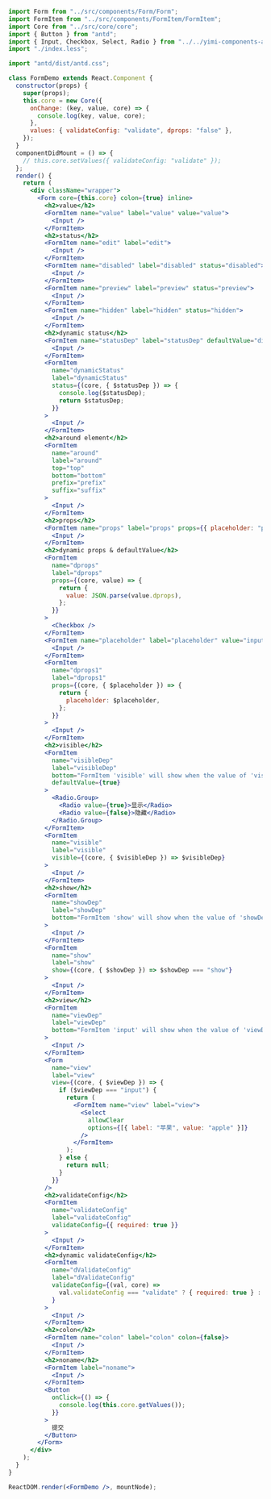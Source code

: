 ```jsx
import Form from "../src/components/Form/Form";
import FormItem from "../src/components/FormItem/FormItem";
import Core from "../src/core/core";
import { Button } from "antd";
import { Input, Checkbox, Select, Radio } from "../../yimi-components-antd-v4/";
import "./index.less";

import "antd/dist/antd.css";

class FormDemo extends React.Component {
  constructor(props) {
    super(props);
    this.core = new Core({
      onChange: (key, value, core) => {
        console.log(key, value, core);
      },
      values: { validateConfig: "validate", dprops: "false" },
    });
  }
  componentDidMount = () => {
    // this.core.setValues({ validateConfig: "validate" });
  };
  render() {
    return (
      <div className="wrapper">
        <Form core={this.core} colon={true} inline>
          <h2>value</h2>
          <FormItem name="value" label="value" value="value">
            <Input />
          </FormItem>
          <h2>status</h2>
          <FormItem name="edit" label="edit">
            <Input />
          </FormItem>
          <FormItem name="disabled" label="disabled" status="disabled">
            <Input />
          </FormItem>
          <FormItem name="preview" label="preview" status="preview">
            <Input />
          </FormItem>
          <FormItem name="hidden" label="hidden" status="hidden">
            <Input />
          </FormItem>
          <h2>dynamic status</h2>
          <FormItem name="statusDep" label="statusDep" defaultValue="disabled">
            <Input />
          </FormItem>
          <FormItem
            name="dynamicStatus"
            label="dynamicStatus"
            status={(core, { $statusDep }) => {
              console.log($statusDep);
              return $statusDep;
            }}
          >
            <Input />
          </FormItem>
          <h2>around element</h2>
          <FormItem
            name="around"
            label="around"
            top="top"
            bottom="bottom"
            prefix="prefix"
            suffix="suffix"
          >
            <Input />
          </FormItem>
          <h2>props</h2>
          <FormItem name="props" label="props" props={{ placeholder: "props" }}>
            <Input />
          </FormItem>
          <h2>dynamic props & defaultValue</h2>
          <FormItem
            name="dprops"
            label="dprops"
            props={(core, value) => {
              return {
                value: JSON.parse(value.dprops),
              };
            }}
          >
            <Checkbox />
          </FormItem>
          <FormItem name="placeholder" label="placeholder" value="input">
            <Input />
          </FormItem>
          <FormItem
            name="dprops1"
            label="dprops1"
            props={(core, { $placeholder }) => {
              return {
                placeholder: $placeholder,
              };
            }}
          >
            <Input />
          </FormItem>
          <h2>visible</h2>
          <FormItem
            name="visibleDep"
            label="visibleDep"
            bottom="FormItem 'visible' will show when the value of 'visibleDep' is 'true'"
            defaultValue={true}
          >
            <Radio.Group>
              <Radio value={true}>显示</Radio>
              <Radio value={false}>隐藏</Radio>
            </Radio.Group>
          </FormItem>
          <FormItem
            name="visible"
            label="visible"
            visible={(core, { $visibleDep }) => $visibleDep}
          >
            <Input />
          </FormItem>
          <h2>show</h2>
          <FormItem
            name="showDep"
            label="showDep"
            bottom="FormItem 'show' will show when the value of 'showDep' is 'show'"
          >
            <Input />
          </FormItem>
          <FormItem
            name="show"
            label="show"
            show={(core, { $showDep }) => $showDep === "show"}
          >
            <Input />
          </FormItem>
          <h2>view</h2>
          <FormItem
            name="viewDep"
            label="viewDep"
            bottom="FormItem 'input' will show when the value of 'viewDep' is 'show'"
          >
            <Input />
          </FormItem>
          <Form
            name="view"
            label="view"
            view={(core, { $viewDep }) => {
              if ($viewDep === "input") {
                return (
                  <FormItem name="view" label="view">
                    <Select
                      allowClear
                      options={[{ label: "苹果", value: "apple" }]}
                    />
                  </FormItem>
                );
              } else {
                return null;
              }
            }}
          />
          <h2>validateConfig</h2>
          <FormItem
            name="validateConfig"
            label="validateConfig"
            validateConfig={{ required: true }}
          >
            <Input />
          </FormItem>
          <h2>dynamic validateConfig</h2>
          <FormItem
            name="dValidateConfig"
            label="dValidateConfig"
            validateConfig={(val, core) =>
              val.validateConfig === "validate" ? { required: true } : {}
            }
          >
            <Input />
          </FormItem>
          <h2>colon</h2>
          <FormItem name="colon" label="colon" colon={false}>
            <Input />
          </FormItem>
          <h2>noname</h2>
          <FormItem label="noname">
            <Input />
          </FormItem>
          <Button
            onClick={() => {
              console.log(this.core.getValues());
            }}
          >
            提交
          </Button>
        </Form>
      </div>
    );
  }
}

ReactDOM.render(<FormDemo />, mountNode);
```
